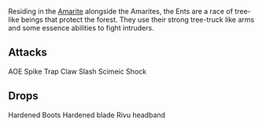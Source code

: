Residing in the [[Amarite]] alongside the Amarites, the Ents are a race of tree-like beings that protect the forest. They use their strong tree-truck like arms and some essence abilities to fight intruders.
{{EnemyBox
| name=
| image=
| level=
| race =
| creature=
| attk dmg=
| occupation=
| foccupation=
| location=
| status=
| relatives=
| mentors=
| students=
| companions=
}}
==Attacks==
AOE Spike Trap
Claw Slash
Scimeic Shock

==Drops==
Hardened Boots
Hardened blade
Rivu headband